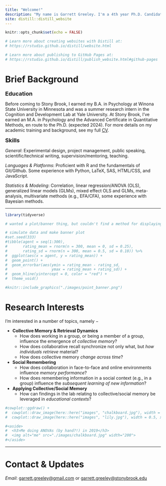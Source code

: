 ```yaml
---
title: "Welcome!"
description: "My name is Garrett Greeley. I'm a 4th year Ph.D. Candidate in the Cognitive Science program at Stony Brook University."
site: distill::distill_website
---
```


```r
knitr::opts_chunk$set(echo = FALSE)

# Learn more about creating websites with Distill at:
# https://rstudio.github.io/distill/website.html

# Learn more about publishing to GitHub Pages at:
# https://rstudio.github.io/distill/publish_website.html#github-pages

```

# Brief Background

<font size="4"> **Education**</font>

Before coming to Stony Brook, I earned my B.A. in Psychology at Winona State University in Minnesota and was a summer research intern in the Cognition and Development Lab at Yale University. At Stony Brook, I've earned an M.A. in Psychology and the Advanced Certificate in Quantitative Methods, en route to the Ph.D. (expected 2024). For more details on my academic training and background, see my full [CV](LINK ACADEMIC CV).

<font size="4"> **Skills**</font>

*General*: Experimental design, project management, public speaking, scientific/technical writing, supervision/mentoring, teaching. 

*Languages & Platforms*: Proficient with R and the fundamentals of Git/Github. Some experience with Python, LaTeX, SAS, HTML/CSS, and JavaScript.

*Statistics & Modeling*: Correlation, linear regression/ANOVA (OLS), generalized linear models (GLMs), mixed effect OLS and GLMs, meta-analysis, multivariate methods (e.g., EFA/CFA), some experience with Bayesian methods. 

---

```r
library(tidyverse)
```

```r

# wanted a plot/banner thing, but couldn't find a method for displaying nicely

# simulate data and make banner plot
#set.seed(333)
#tibble(agent = seq(1:300),
#       rating_mean = rnorm(n = 300, mean = 0, sd = 0.25),
#       rating_sd = rnorm(n = 300, mean = 0.5, sd = 0.10)) %>%
#  ggplot(aes(x = agent, y = rating_mean)) +
#  geom_point() +
#  geom_errorbar(aes(ymin = rating_mean - rating_sd,
#                    ymax = rating_mean + rating_sd)) +
#  geom_hline(yintercept = 0, color = "red") +
#  theme_void()

#knitr::include_graphics("./images/point_banner.png")
```

# Research Interests

I'm interested in a number of topics, namely $-$

- **Collective Memory & Retrieval Dynamics**
  - How does working in a group, or being a member of a group, influence the emergence of *collective memory*?
  - How does collaborative recall synchronize not only what, but *how individuals retrieve* material?
  - How does collective memory *change across time*?

- **Social Remembering**
  - How does collaboration in face-to-face and online environments influence *memory performance*?
  - How does remembering information in a social context (e.g., in a group) influence the *subsequent learning of new information*?
  
- **Applying Collective/Social Memory**
  - How can findings in the lab relating to collective/social memory be leveraged in *educational contexts*?

```r
#cowplot::ggdraw() + 
#  cowplot::draw_image(here::here("images", "chalkboard.jpg"), width = 0.5) + 
#  cowplot::draw_image(here::here("images", "lily.jpg"), width = 0.5, x = 0.51)
```

```r
#<aside>
#  <h3>Me doing ANOVAs (by hand?!) in 2019</h3>
#  <img alt="me" src="./images/chalkboard.jpg" width="200">
#</aside>
```

---

# Contact & Updates

*Email*: [garrett.greeley@gmail.com](garrett.greeley@gmail.com) or [garrett.greeley@stonybrook.edu](garrett.greeley@stonybrook.edu)